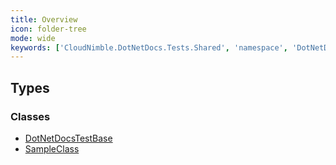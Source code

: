 ```yaml
---
title: Overview
icon: folder-tree
mode: wide
keywords: ['CloudNimble.DotNetDocs.Tests.Shared', 'namespace', 'DotNetDocsTestBase', 'SampleClass']
---
```


## Types

### Classes

- [DotNetDocsTestBase](CloudNimble-DotNetDocs-Tests-Shared.DotNetDocsTestBase.mdx)
- [SampleClass](CloudNimble-DotNetDocs-Tests-Shared.SampleClass.mdx)

